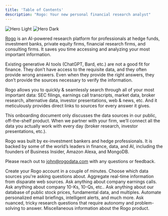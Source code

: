 ```yaml
---
title: 'Table of Contents'
description: "Rogo: Your new personal financial research analyst"
---
```


<img
  className="block dark:hidden"
  src="/images/rogo-logo.svg"
  alt="Hero Light"
/>
<img
  className="hidden dark:block"
  src="/images/rogo-logo.svg"
  alt="Hero Dark"
/>

[Rogo](https://tryrogo.com/) is an AI-powered research platform for professionals at hedge funds, investment banks, private equity firms, financial research firms, and consulting firms. It saves you time accessing and analyzing your most important information.

Existing generative AI tools (ChatGPT, Bard, etc.) are not a good fit for finance. They don’t have access to the requisite data, and they often provide wrong answers. Even when they provide the right answers, they don’t provide the sources necessary to verify the information.

Rogo allows you to quickly & seamlessly search through all of your most important data: SEC filings, earnings call transcripts, market data, broker research, alternative data, investor presentations, web & news, etc. And it meticulously provides direct links to sources for every answer it gives. 

This onboarding document only discusses the data sources in our public, off-the-shelf product. When we partner with your firm, we’ll connect all the data you actually work with every day (broker research, investor presentations, etc.).

Rogo was built by ex-investment bankers and hedge professionals. It is backed by some of the world’s leaders in finance, data, and AI, including the founders of Business Insider, Amazon Alexa, and MongoDB.

Please reach out to [john@rogodata.com](mailto:john@rogodata.com) with any questions or feedback.

<CardGroup cols={2}>
  <Card
    title="Creating an Account"
    icon="address-book"
    href="create-account"
  >
    Create your Rogo account in a couple of minutes.
  </Card>
  <Card
    title="Selecting a Data Source"
    icon="business-time"
    href="selecting-a-data-source"
  >
    Choose which data sources you're asking questions about.
  </Card>
  <Card
    title="Searching on Web"
    icon="server"
    href="searching-on-web"
  >
    Aggregate real-time information from disparate web sources.
  </Card>
  <Card
    title="Searching on Earnings Call Transcripts"
    icon="phone-volume"
    href="searching-on-earnings-call-transcripts"
  >
    Ask anything about company earnings calls.
  </Card>
  <Card
    title="Searching on SEC Filings"
    icon="table-list"
    href="searching-on-sec-filings"
  >
    Ask anything about company 10-Ks, 10-Qs, etc..
  </Card>
  <Card
    title="Searching on Financial Data"
    icon="circle-dollar-to-slot"
    href="searching-on-financial-data"
  >
    Ask anything about our database of public stock prices, fundamental data, and multiples.
  </Card>
  <Card
    title="Automated Workflows"
    icon="rocket"
    href="automated-workflows"
  >
    Automate personalized email briefings, intelligent alerts, and much more.
  </Card>
  <Card
    title="Deep Research"
    icon="researchgate"
    href="deep-research"
  >
    Ask nuanced, tricky research questions that require autonomy and problem-solving to answer.
  </Card>
  <Card
    title="FAQs"
    icon="person-circle-question"
    href="faqs"
  >
    Miscellaneous information about the Rogo product.
  </Card>
</CardGroup>
